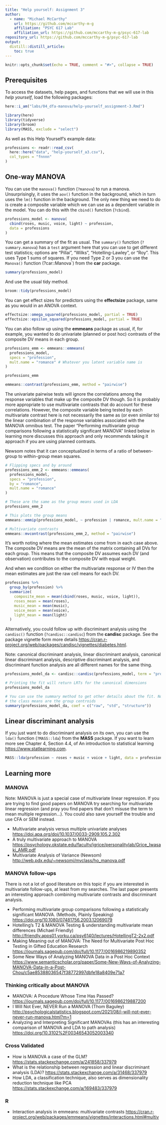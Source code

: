 ```yaml
---
title: "Help yourself: Assignment 3"
author:
  - name: "Michael McCarthy"
    url: https://github.com/mccarthy-m-g
    affiliation: "PSYC 617 Lab"
    affiliation_url: https://github.com/mccarthy-m-g/psyc-617-lab
repository_url: https://github.com/mccarthy-m-g/psyc-617-lab
output:
  distill::distill_article:
    toc: true
---
```


```r
knitr::opts_chunk$set(echo = TRUE, comment = "#>", collapse = TRUE)
```

## Prerequisites

To access the datasets, help pages, and functions that we will use in this *help yourself*, load the following packages:

```r
here::i_am("labs/04_dfa-manova/help-yourself_assignment-3.Rmd")

library(here)
library(tidyverse)
library(broom)
library(MASS, exclude = "select")
```

As well as this Help Yourself's example data:

```r
professions <- readr::read_csv(
  here::here("data", "help-yourself_a3.csv"),
  col_types = "fnnnn"
)
```

## One-way MANOVA

You can use the `manova()` function (`?manova`) to run a manova. Unsurprisingly, it uses the `aov()` function in the background, which in turn uses the `lm()` function in the background. The only new thing we need to do is create a composite variable which we can use as a dependent variable in the model. You can do this with the `cbind()` function (`?cbind`).

```r
professions_model <- manova(
  cbind(roses, music, voice, light) ~ profession,
  data = professions
)
```

You can get a summary of the fit as usual. The `summary()` function (`?summary.manova`) has a `test` argument here that you can use to get different test statistics; options are "Pillai", "Wilks", "Hotelling-Lawley", or "Roy". This uses Type 1 sums of squares. If you need Type 2 or 3 you can use the `Manova()` function (?car::Manova`) from the **car** package.

```r
summary(professions_model)
```

And use the usual tidy method.

```r
broom::tidy(professions_model)
```

You can get effect sizes for predictors using the **effectsize** package, same as you would in an ANOVA context.

```r
effectsize::omega_squared(professions_model, partial = TRUE)
effectsize::epsilon_squared(professions_model, partial = TRUE)
```

You can also follow up using the **emmeans** package as usual, if, for example, you wanted to do univariate (planned or post hoc) contrasts of the composite DV means in each group.

```r
professions_emm <- emmeans::emmeans(
  professions_model,
  specs = "profession",
  mult.name = "romance" # Whatever you latent variable name is 
)

professions_emm

emmeans::contrast(professions_emm, method = "pairwise")
```

The univariate pairwise tests will ignore the correlations among the response variables that make up the composite DV though. So it is probably more appropriate to use multivariate contrasts that do account for these correlations. However, the composite variable being tested by each multivariate contrast here is not necessarily the same as (or even similar to) the linear combination of the response variables associated with the MANOVA omnibus test. The paper "Performing multivariate group comparisons following a statistically significant MANOVA" linked below in learning more discusses this approach and only recommends taking it approach if you are using planned contrasts.

Newsom notes that it can conceptualized in terms of a ratio of between-group to within-group mean squares.

```r
# Flipping specs and by around
professions_emm_2 <- emmeans::emmeans(
  professions_model,
  specs = "profession",
  by = "romance",
  mult.name = "romance"
)

# These are the same as the group means used in LDA
professions_emm_2

# This plots the group means
emmeans::emmip(professions_model, ~ profession | romance, mult.name = "romance")

# Multivariate contrasts
emmeans::mvcontrast(professions_emm_2, method = "pairwise")
```

It's worth noting where the mean estimates come from in each case above. The composite DV means are the mean of the matrix containing all DVs for each group. This means that the composite DV assumes each DV (and observation) contributes to the composite DV with equal weight.

And when we condition on either the multivariate response or IV then the mean estimates are just the raw cell means for each DV.

```r
professions %>% 
  group_by(profession) %>% 
  summarize(
    composite_mean = mean(cbind(roses, music, voice, light)),
    roses_mean = mean(roses),
    music_mean = mean(music),
    voice_mean = mean(voice),
    light_mean = mean(light)
  )
```


Alternatively, you could follow up with discriminant analysis using the `candisc()` function (`?candisc::candisc`) from the **candisc** package. See the package vignette form more details <https://cran.r-project.org/web/packages/candisc/vignettes/diabetes.html>.

Note: canonical discriminant analysis, linear discriminant analysis, canonical linear discriminant analysis, descriptive discriminant analysis, and discriminant function analysis are all different names for the same thing.

```r
professions_model_da <- candisc::candisc(professions_model, term = "profession")

# Printing the fit will return LRTs for the canonical dimensions
professions_model_da

# You can use the summary method to get other details about the fit. Note that
# the class means are the group centroids
summary(professions_model_da, coef = c("raw", "std", "structure"))
```

## Linear discriminant analysis

If you just want to do discriminant analysis on its own, you can use the `lda()` function (`?MASS::lda`) from the **MASS** package. If you want to learn more see Chapter 4, Section 4.4, of An introduction to statistical learning <https://www.statlearning.com>.

```r
MASS::lda(profession ~ roses + music + voice + light, data = professions)
```

## Learning more

### MANOVA

Note: MANOVA is just a special case of multivariate linear regression. If you are trying to find good papers on MANOVA try searching for multivariate linear regression (and pray you find papers that don't misuse the term to mean multiple regression...). You could also save yourself the trouble and use CFA or SEM instead.

- Multivariate analysis versus multiple univariate analyses <https://doi.apa.org/doi/10.1037/0033-2909.105.2.302>
- A truly multivariate approach to MANOVA <https://psychology.okstate.edu/faculty/jgrice/personalitylab/Grice_Iwasaki_AMR.pdf>
- Multivariate Analysis of Variance (Newsom) <http://web.pdx.edu/~newsomj/mvclass/ho_manova.pdf>

### MANOVA follow-ups

There is not a lot of good literature on this topic if you are interested in multivariate follow-ups, at least from my searches. The last paper presents an interesting approach combining multivariate contrasts and discriminant analysis.

- Performing multivariate group comparisons following a statistically significant MANOVA. (Methods, Plainly Speaking) <https://doi.org/10.1080/07481756.2003.12069079>
- Hotelling’s T2 & MANOVA Testing & understanding multivariate mean differences (Michael Friendly) <http://friendly.apps01.yorku.ca/psy6140/lectures/HotellingT2-2x2.pdf>
- Making Meaning out of MANOVA: The Need for Multivariate Post Hoc Testing in Gifted Education Research <https://journals.sagepub.com/doi/full/10.1177/0016986219890352>
- Some New Ways of Analyzing MANOVA Data in a Post Hoc Context <https://www.semanticscholar.org/paper/Some-New-Ways-of-Analyzing-MANOVA-Data-in-a-Post-Chou/c5ae85388036547f38772997dbfe18a8409e71a7>

### Thinking critically about MANOVA

- MANOVA: A Procedure Whose Time Has Passed? <https://journals.sagepub.com/doi/full/10.1177/0016986219887200>
- I Will Not Ever, NEVER Run a MANOVA (Thom Baguley) <http://psychologicalstatistics.blogspot.com/2021/08/i-will-not-ever-never-run-manova.html?m=1>
- Analyzing and Interpreting Significant MANOVAs (this has an interesting comparison of MANOVA and LDA to path analysis) <https://doi.org/10.3102%2F00346543052003340>

### Cross Validated

- How is MANOVA a case of the GLM? <https://stats.stackexchange.com/a/241858/337979>
- What is the relationship between regression and linear discriminant analysis (LDA)? <https://stats.stackexchange.com/a/31468/337979>
- How LDA, a classification technique, also serves as dimensionality reduction technique like PCA <https://stats.stackexchange.com/a/169483/337979>
 
### R

- Interaction analysis in emmeans: multivariate contrasts <https://cran.r-project.org/web/packages/emmeans/vignettes/interactions.html#multiv>
